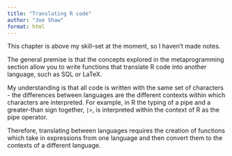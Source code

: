 ```yaml
---
title: "Translating R code"
author: "Joe Shaw"
format: html
---
```


This chapter is above my skill-set at the moment, so I haven't made notes.

The general premise is that the concepts explored in the metaprogramming section allow you to write functions that translate R code into another language, such as SQL or LaTeX.

My understanding is that all code is written with the same set of characters - the differences between languages are the different contexts within which characters are interpreted. For example, in R the typing of a pipe and a greater-than sign together, `|>`, is interpreted within the context of R as the pipe operator.

Therefore, translating between languages requires the creation of functions which take in expressions from one language and then convert them to the contexts of a different language.

